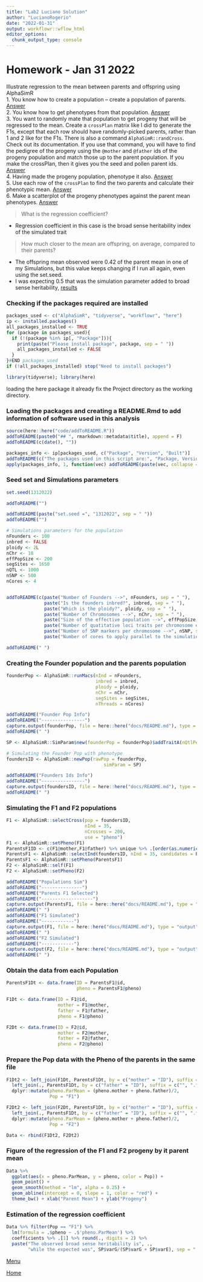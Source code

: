 ```yaml
---
title: "Lab2 Luciano Solution"
author: "LucianoRogerio"
date: "2022-01-31"
output: workflowr::wflow_html
editor_options:
  chunk_output_type: console
---
```


<div id="menu" />


# Homework - Jan 31 2022

Illustrate regression to the mean between parents and offspring using AlphaSimR  
1. You know how to create a population -- create a population of parents. [Answer](#P1)  
2. You know how to get phenotypes from that population. [Answer](#P2)  
3. You want to randomly mate that population to get progeny that will be regressed to the mean. Create a `crossPlan` matrix like I did to generate the F1s, except that each row should have randomly-picked parents, rather than 1 and 2 like for the F1s. There is also a command `AlphaSimR::randCross`.  Check out its documentation. If you use that command, you will have to find the pedigree of the progeny using the `@mother` and `@father` ids of the progeny population and match those up to the parent population. If you make the crossPlan, then it gives you the seed and pollen parent ids.  [Answer](#P3)  
4. Having made the progeny population, phenotype it also.  [Answer](#P4)  
5. Use each row of the `crossPlan` to find the two parents and calculate their phenotypic mean.  [Answer](#P5)  
6. Make a scatterplot of the progeny phenotypes against the parent mean phenotypes.  [Answer](#P6)  

> What is the regression coefficient?

- Regression coefficient in this case is the broad sense heritability index of the simulated trait

> How much closer to the mean are offspring, on average, compared to their parents? 

- The offspring mean observed were 0.42 of the parent mean in one of my Simulations, but this value keeps changing if I run all again, even using the set.seed.
- I was expecting 0.5 that was the simulation parameter added to broad sense heritability, [results](#P7)

### Checking if the packages required are installed
```r
packages_used <- c("AlphaSimR", "tidyverse", "workflowr", "here")
ip <- installed.packages()
all_packages_installed <- TRUE
for (package in packages_used){
  if (!(package %in% ip[, "Package"])){
    print(paste("Please install package", package, sep = " "))
    all_packages_installed <- FALSE
  }
}#END packages_used
if (!all_packages_installed) stop("Need to install packages")

library(tidyverse); library(here)
```

loading the here package it already fix the Project directory as the working directory.

### Loading the packages and creating a README.Rmd to add information of software used in this analysis
```r
source(here::here("code/addToREADME.R"))
addToREADME(paste0("## ", rmarkdown::metadata$title), append = F)
addToREADME(c(date(), ""))

packages_info <- ip[packages_used, c("Package", "Version", "Built")]
addToREADME(c("The packages used in this script are:", "Package, Version, Built"))
apply(packages_info, 1, function(vec) addToREADME(paste(vec, collapse = " ")))
```

<div id="P1" />

### Seed set and Simulations parameters
```r
set.seed(1312022)

addToREADME("")

addToREADME(paste("set.seed =", "1312022", sep = " "))
addToREADME("")

# Simulations parameters for the population
nFounders <- 100
inbred <- FALSE
ploidy <- 2L
nChr <- 18
effPopSize <- 200
segSites <- 1650
nQTL <- 1000
nSNP <- 500
nCores <- 4


addToREADME(c(paste("Number of Founders -->", nFounders, sep = " "),
              paste("Is the founders inbred?", inbred, sep = " "),
              paste("Which is the ploidy?", ploidy, sep = " "),
              paste("Number of Chromosomes -->", nChr, sep = " "),
              paste("Size of the effective population -->", effPopSize, sep = " "),
              paste("Number of quatitative loci traits per chromosome expected affecting the trait -->", nQTL, sep = " "),
              paste("Number of SNP markers per chromosome -->", nSNP, sep = " "),
              paste("Number of cores to apply parallel to the simulations of the chromosomes -->", nCores, sep = " ")))

addToREADME(" ")
```

<div id="P2" />


### Creating the Founder population and the parents population
```r
founderPop <- AlphaSimR::runMacs(nInd = nFounders,
                                 inbred = inbred,
                                 ploidy = ploidy,
                                 nChr = nChr,
                                 segSites = segSites,
                                 nThreads = nCores)

addToREADME("Founder Pop Info")
addToREADME("----------------")
capture.output(founderPop, file = here::here("docs/README.md"), type = "output", append = TRUE)
addToREADME(" ")

SP <- AlphaSimR::SimParam$new(founderPop = founderPop)$addTraitA(nQtlPerChr = nQTL)$setVarE(H2 = 0.5)

# Simulating the Founder Pop with phenotype
foundersID <- AlphaSimR::newPop(rawPop = founderPop,
                                    simParam = SP)

addToREADME("Founders Ids Info")
addToREADME("----------------")
capture.output(foundersID, file = here::here("docs/README.md"), type = "output", append = TRUE)
addToREADME(" ")
```


<div id="P3" />

### Simulating the F1 and F2 populations
```r
F1 <- AlphaSimR::selectCross(pop = foundersID,
                             nInd = 35,
                             nCrosses = 200,
                             use = "pheno")
F1 <- AlphaSimR::setPheno(F1)
ParentsF1ID <- c(F1@mother,F1@father) %>% unique %>% .[order(as.numeric(.))]
ParentsF1 <- AlphaSimR::selectInd(foundersID, nInd = 35, candidates = ParentsF1ID)
ParentsF1 <- AlphaSimR::setPheno(ParentsF1)
F2 <- AlphaSimR::self(F1)
F2 <- AlphaSimR::setPheno(F2)

addToREADME("Populations Sim")
addToREADME("---------------")
addToREADME("Parents F1 Selected")
addToREADME("-------------------")
capture.output(ParentsF1, file = here::here("docs/README.md"), type = "output", append = TRUE)
addToREADME(" ")
addToREADME("F1 Simulated")
addToREADME("------------")
capture.output(F1, file = here::here("docs/README.md"), type = "output", append = TRUE)
addToREADME(" ")
addToREADME("F2 Simulated")
addToREADME("------------")
capture.output(F2, file = here::here("docs/README.md"), type = "output", append = TRUE)
addToREADME(" ")
```


<div id="P4" />

### Obtain the data from each Population
```r

ParentsF1Dt <- data.frame(ID = ParentsF1@id,
                          pheno = ParentsF1@pheno)

F1Dt <- data.frame(ID = F1@id,
                   mother = F1@mother,
                   father = F1@father,
                   pheno = F1@pheno)

F2Dt <- data.frame(ID = F2@id,
                   mother = F2@mother,
                   father = F2@father,
                   pheno = F2@pheno)
```

<div id="P5" />

### Prepare the Pop data with the Pheno of the parents in the same file
```r
F1Dt2 <- left_join(F1Dt, ParentsF1Dt, by = c("mother" = "ID"), suffix = c("", ".mother")) %>%
  left_join(., ParentsF1Dt, by = c("father" = "ID"), suffix = c("", ".father")) %>%
  dplyr::mutate(pheno.ParMean = (pheno.mother + pheno.father)/2,
                Pop = "F1")

F2Dt2 <- left_join(F2Dt, ParentsF1Dt, by = c("mother" = "ID"), suffix = c("", ".mother")) %>%
  left_join(., ParentsF1Dt, by = c("father" = "ID"), suffix = c("", ".father")) %>%
  dplyr::mutate(pheno.ParMean = (pheno.mother + pheno.father)/2,
                Pop = "F2")

Data <- rbind(F1Dt2, F2Dt2)
```

<div id="P6" />

### Figure of the regression of the F1 and F2 progeny by it parent mean
```r
Data %>% 
  ggplot(aes(x = pheno.ParMean, y = pheno, color = Pop)) +
  geom_point() +
  geom_smooth(method = "lm", alpha = 0.25) +
  geom_abline(intercept = 0, slope = 1, color = "red") +
  theme_bw() + xlab("Parent Mean") + ylab("Progeny")
```

<div id="P7" />

### Estimation of the regression coefficient
```r
Data %>% filter(Pop == "F1") %>%
  lm(formula = .$pheno ~ .$'pheno.ParMean') %>%
  coefficients %>% .[1] %>% round(., digits = 2) %>%
  paste("The observed broad sense heritability is", .,
        "while the expected was", SP$varG/(SP$varG + SP$varE), sep = " ")
```

[Menu](#menu)

[Home](LucSolutions.html)
